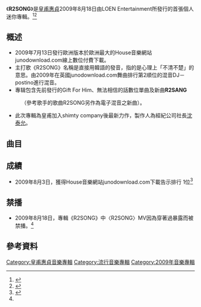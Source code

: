 {{Infobox Album
| Name        = '''R2SONG'''
| Type        = EP
| Artist      = 皇甫惠貞
| Cover       = Hwangbo-R2song.jpg
| Alt         = 
| Genre       = [[韓國流行音樂|韓國流行音樂]]
|  Released      = 2009年8月18日
|  Label         = LOEN Entertainment
|  Producer      = [[沈泰允|沈泰允]]
|  Length        = 25:17
| Reviews     = *Mnet– {{Rating|9.4|10}}9.4 [http://www.mnet.com/album/182143 link]
*Naver Music – {{Rating|8.4|10}}8.4 [http://music.naver.com/album/index.nhn?albumId=160862 link]
|  Last album    = [[Lady_in_Black|Lady in Black]]<br /> (2007年)
|  This album    = '''R2song'''<br /> (2009年) 
|  Next album    = 
| Misc         = {{Singles
  | Name           = 
  | Type           = EP
  | Single 1       = [[Gift_For_Him|Gift For Him]]
  | Single 1 date  = 2008年7月3日
| Single 2       = [[無法相信的話|無法相信的話]]
  | Single 2 date  = 2009年4月21日
}}
}}
《'''R2SONG'''》是[[皇甫惠貞|皇甫惠貞]]2009年8月18日由LOEN Entertainment所發行的首張個人迷你專輯。<ref name="album">{{cite news | language = ko | url = http://music.daum.net/artist/album/list?artistDetailId=5658 | title = 황보혜정(DAUM 앨범) | publisher = DAUM | date = 2012-02-02 }}{{Dead link|date=2020年3月 |bot=InternetArchiveBot |fix-attempted=yes }}</ref><ref>{{cite news | language = zh | url = http://www.youtube.com/watch?v=plA9XbBmmnM | title = R2song-황보혜정(英國舞曲冠軍) | publisher = YOUTUBE | date = 2009-12-03 | accessdate = 2012-07-16 | archive-date = 2013-03-05 | archive-url = https://web.archive.org/web/20130305145018/http://www.youtube.com/watch?v=plA9XbBmmnM | dead-url = no }}</ref>
== 概述 ==
*2009年7月13日發行歐洲版本於歐洲最大的House音樂網站junodownload.com線上數位付費下載。
*主打歌《R2SONG》名稱是直接用韓語的發音，指的是心理上「不清不楚」的意思。由2009年在英國junodownload.com舞曲排行第2順位的混音DJ－postino進行混音。
*專辑包含先前發行的Gift For Him、無法相信的話數位單曲及新曲'''R2SANG'''
:（參考歌手{{tsl|ko|이은하|이은하}}的歌曲R2SONG另作為電子混音之新曲）。
*此次專輯為皇甫加入shimty company後最新力作，製作人為經紀公司社長[[沈泰允|沈泰允]]。

==曲目==
{{tracklist
| collapsed       = 
| headline        =
| total_length    = 25:17

| extra_column = 

| title1          = R2song 아리송 (Original)
| note1           = 
| writer1         =
| lyrics1         = [[沈泰允|沈泰允]]
| music1          = [[沈泰允|沈泰允]]
| arranger1       = [[沈泰允|沈泰允]]
| length1         = 3:27
| title2          = R2song (Postino Oriental Mix)
| note2           =
| writer2         =
| lyrics2         = [[沈泰允|沈泰允]]
| music2          = [[沈泰允|沈泰允]]
| arranger2      = Postino
| length2         = 7:13
| title3          = 뜨거워져 (Original Ver.)
| note3           =熱起來
| writer3         =
| lyrics3         = 
| music3          = [[沈泰允|沈泰允]]
| length3         = 2:58
| title4          =뜨거워져(DJ Koo具俊曄) Remix Ver.
| note4           =熱起來
| writer4         =
| lyrics4         =
| music4          =[[沈泰允|沈泰允]]
| length4         = 2:57
| title5          = 성숙
| note5           =成熟
| writer5         = 
| lyrics5         =[[沈泰允|沈泰允]]
| music5          = [[沈泰允|沈泰允]]
| arranger5      =  허석(Huh Seok)
| length5         =4:24
| title6          = 믿을 수 없는 말
| note6           =無法相信的話
| writer6         = 
| lyrics6         =[[沈泰允|沈泰允]]
| music6          = [[沈泰允|沈泰允]]
| arranger6      =  허석(Huh Seok)
| length6         =4:16
}}
{{Listen|filename =01 R2SONG(아리송) original.ogg|title = 《R2SONG》|description= 韓國歌手皇甫惠貞歌曲《R2SONG》試聽	}}

==成績==
*2009年8月3日，獲得House音樂網站junodownload.com下載告示排行 1位<ref name="A1">{{cite news |language = zh-tw | url = http://ent.msn.com.tw/news/content.aspx?sn=0908240003 | title =皇甫新歌「ARISONG」MV太火辣 　遭韓國媒體禁播| publisher =MSN | date = 2009-08-24 }}</ref>

==禁播==
*2009年8月18日，專輯《R2SONG》中〈R2SONG〉MV因為穿著過暴露而被禁播。<ref name="A1"/>

==參考資料==
{{reflist|2}}


{{皇甫惠貞}}
[[Category:皇甫惠貞音樂專輯|Category:皇甫惠貞音樂專輯]]
[[Category:流行音樂專輯|Category:流行音樂專輯]]
[[Category:2009年音樂專輯|Category:2009年音樂專輯]]